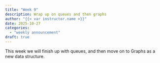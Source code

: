 ```yaml
---
title: "Week 9"
description: Wrap up on queues and then graphs
author: "{{< var instructor.name >}}"
date: 2025-10-27
categories:
  - "weekly announcement"
draft: true
---
```


This week we will finish up with queues, and then move on to Graphs as a new data structure.
